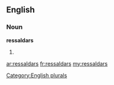 ==English==

===Noun===
'''ressaldars'''

# {{plural of|[[ressaldar]]}}

[[Category:English plurals]]

[[ar:ressaldars]]
[[fr:ressaldars]]
[[my:ressaldars]]